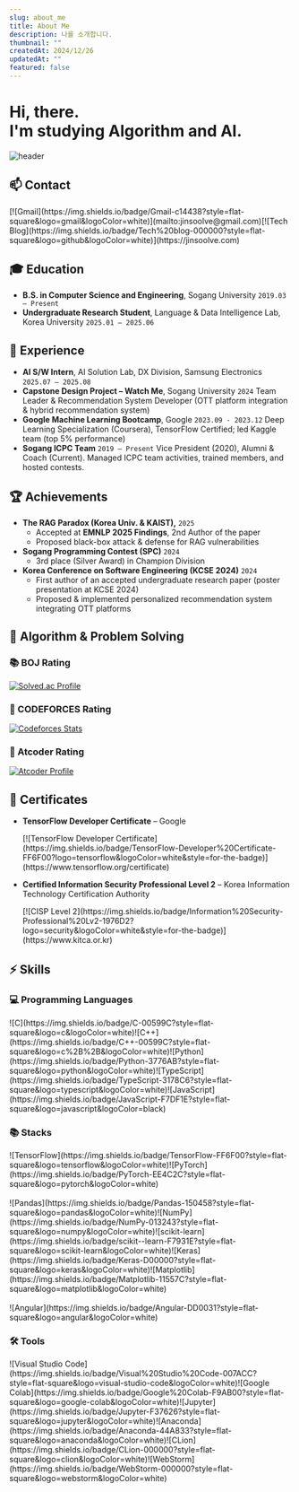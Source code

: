 ```yaml
---
slug: about_me
title: About Me
description: 나를 소개합니다.
thumbnail: ""
createdAt: 2024/12/26
updatedAt: ""
featured: false
---
```




# Hi, there. <br/>I'm studying Algorithm and AI.
![header](https://capsule-render.vercel.app/api?type=waving&color=gradient&customColorList=12&height=300&section=header&text=jinsoolve&fontSize=80)


## 📫 Contact
<div class="badges-inline">
  [![Gmail](https://img.shields.io/badge/Gmail-c14438?style=flat-square&logo=gmail&logoColor=white)](mailto:jinsoolve@gmail.com)[![Tech Blog](https://img.shields.io/badge/Tech%20blog-000000?style=flat-square&logo=github&logoColor=white)](https://jinsoolve.com)
</div>

## 🎓 Education
- **B.S. in Computer Science and Engineering**, Sogang University `2019.03 – Present`
- **Undergraduate Research Student**, Language & Data Intelligence Lab, Korea University `2025.01 – 2025.06`


## 💼 Experience
- **AI S/W Intern**, AI Solution Lab, DX Division, Samsung Electronics `2025.07 – 2025.08`
- **Capstone Design Project – Watch Me**, Sogang University `2024`
  Team Leader & Recommendation System Developer (OTT platform integration & hybrid recommendation system)
- **Google Machine Learning Bootcamp**, Google `2023.09 - 2023.12`
  Deep Learning Specialization (Coursera), TensorFlow Certified; led Kaggle team (top 5% performance)
- **Sogang ICPC Team** `2019 – Present`
  Vice President (2020), Alumni & Coach (Current). Managed ICPC team activities, trained members, and hosted contests.


## 🏆 Achievements
- **The RAG Paradox (Korea Univ. & KAIST),** `2025`
  - Accepted at **EMNLP 2025 Findings**, 2nd Author of the paper
  - Proposed black-box attack & defense for RAG vulnerabilities
- **Sogang Programming Contest (SPC)** `2024`
  - 3rd place (Silver Award) in Champion Division
- **Korea Conference on Software Engineering (KCSE 2024)** `2024`
  - First author of an accepted undergraduate research paper (poster presentation at KCSE 2024)
  - Proposed & implemented personalized recommendation system integrating OTT platforms

## 🥇 Algorithm & Problem Solving

### 📚 BOJ Rating
[![Solved.ac Profile](http://mazassumnida.wtf/api/v2/generate_badge?boj=jinsoolve)](https://solved.ac/profile/jinsoolve)



### 🍁 CODEFORCES Rating

[![Codeforces Stats](https://codeforces-readme-stats.vercel.app/api/card?username=jinsoolve&theme=dracula)](https://codeforces.com/profile/jinsoolve)

### 🌿 Atcoder Rating

[![Atcoder Profile](https://atcoder-badge.kro.kr?id=jinsoolve)](https://atcoder.jp/users/jinsoolve)



## 📜 Certificates

- **TensorFlow Developer Certificate** – Google
    <div class="badges-inline">
        [![TensorFlow Developer Certificate](https://img.shields.io/badge/TensorFlow-Developer%20Certificate-FF6F00?logo=tensorflow&logoColor=white&style=for-the-badge)](https://www.tensorflow.org/certificate)
    </div>

- **Certified Information Security Professional Level 2** – Korea Information Technology Certification Authority
    <div class="badges-inline">
        [![CISP Level 2](https://img.shields.io/badge/Information%20Security-Professional%20Lv2-1976D2?logo=security&logoColor=white&style=for-the-badge)](https://www.kitca.or.kr)
    </div>

## ⚡ Skills

### 💻 Programming Languages
<div class="badges-inline">
    ![C](https://img.shields.io/badge/C-00599C?style=flat-square&logo=c&logoColor=white)![C++](https://img.shields.io/badge/C++-00599C?style=flat-square&logo=c%2B%2B&logoColor=white)![Python](https://img.shields.io/badge/Python-3776AB?style=flat-square&logo=python&logoColor=white)![TypeScript](https://img.shields.io/badge/TypeScript-3178C6?style=flat-square&logo=typescript&logoColor=white)![JavaScript](https://img.shields.io/badge/JavaScript-F7DF1E?style=flat-square&logo=javascript&logoColor=black)
</div>

### 📚 Stacks
<div class="badges-inline">
    ![TensorFlow](https://img.shields.io/badge/TensorFlow-FF6F00?style=flat-square&logo=tensorflow&logoColor=white)![PyTorch](https://img.shields.io/badge/PyTorch-EE4C2C?style=flat-square&logo=pytorch&logoColor=white)
</div>
<br/>

<div class="badges-inline">
    ![Pandas](https://img.shields.io/badge/Pandas-150458?style=flat-square&logo=pandas&logoColor=white)![NumPy](https://img.shields.io/badge/NumPy-013243?style=flat-square&logo=numpy&logoColor=white)![scikit-learn](https://img.shields.io/badge/scikit--learn-F7931E?style=flat-square&logo=scikit-learn&logoColor=white)![Keras](https://img.shields.io/badge/Keras-D00000?style=flat-square&logo=keras&logoColor=white)![Matplotlib](https://img.shields.io/badge/Matplotlib-11557C?style=flat-square&logo=matplotlib&logoColor=white)
</div>
<br/>

<div class="badges-inline">
    ![Angular](https://img.shields.io/badge/Angular-DD0031?style=flat-square&logo=angular&logoColor=white)
</div>

### 🛠 Tools
<div class="badges-inline">
    ![Visual Studio Code](https://img.shields.io/badge/Visual%20Studio%20Code-007ACC?style=flat-square&logo=visual-studio-code&logoColor=white)![Google Colab](https://img.shields.io/badge/Google%20Colab-F9AB00?style=flat-square&logo=google-colab&logoColor=white)![Jupyter](https://img.shields.io/badge/Jupyter-F37626?style=flat-square&logo=jupyter&logoColor=white)![Anaconda](https://img.shields.io/badge/Anaconda-44A833?style=flat-square&logo=anaconda&logoColor=white)![CLion](https://img.shields.io/badge/CLion-000000?style=flat-square&logo=clion&logoColor=white)![WebStorm](https://img.shields.io/badge/WebStorm-000000?style=flat-square&logo=webstorm&logoColor=white)
</div>